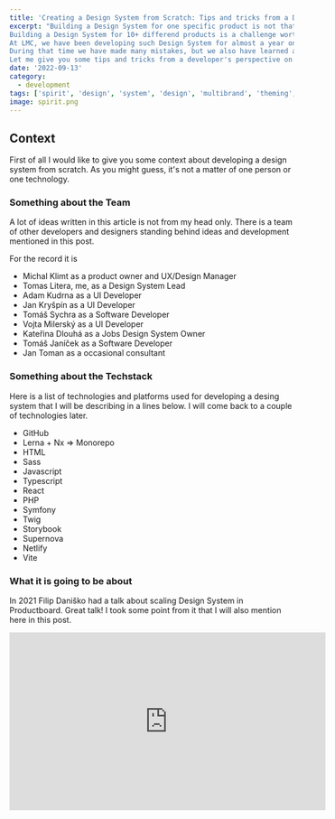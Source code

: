 ```yaml
---
title: 'Creating a Design System from Scratch: Tips and tricks from a Developer'
excerpt: "Building a Design System for one specific product is not that complicated.
Building a Design System for 10+ differend products is a challenge worth mention.
At LMC, we have been developing such Design System for almost a year on a green field.
During that time we have made many mistakes, but we also have learned a lot.
Let me give you some tips and tricks from a developer's perspective on how to get started with such a project."
date: '2022-09-13'
category:
  - development
tags: ['spirit', 'design', 'system', 'design', 'multibrand', 'theming', 'system']
image: spirit.png
---
```


## Context

First of all I would like to give you some context about developing a design
system from scratch. As you might guess, it's not a matter of one person or one
technology.

### Something about the Team

A lot of ideas written in this article is not from my head only. There is a team
of other developers and designers standing behind ideas and development
mentioned in this post.

For the record it is

- Michal Klimt as a product owner and UX/Design Manager
- Tomas Litera, me, as a Design System Lead
- Adam Kudrna as a UI Developer
- Jan Kryšpín as a UI Developer
- Tomáš Sychra as a Software Developer
- Vojta Milerský as a UI Developer
- Kateřina Dlouhá as a Jobs Design System Owner
- Tomáš Janíček as a Software Developer
- Jan Toman as a occasional consultant

### Something about the Techstack

Here is a list of technologies and platforms used for developing a desing system
that I will be describing in a lines below. I will come back to a couple of
technologies later.

- GitHub
- Lerna + Nx => Monorepo
- HTML
- Sass
- Javascript
- Typescript
- React
- PHP
- Symfony
- Twig
- Storybook
- Supernova
- Netlify
- Vite

### What it is going to be about

In 2021 Filip Daniško had a talk about scaling Design System in Productboard.
Great talk! I took some point from it that I will also mention here in this
post.

<iframe
  width="560"
  height="315"
  src="https://www.youtube.com/embed/PaSwiE5UQA4"
  title="YouTube video player"
  frameBorder="0"
  allow="accelerometer; autoplay; clipboard-write; encrypted-media; gyroscope; picture-in-picture"
  allowfullscreen
/>

His main points were about measurement, building community, analyzing the
component usage and working with data that are around the design system. But
that are points were we currently aren't.

So as you can see on the graph bellow, this article will be much more about
tooling, web development, documentation and React and Twig components.

![Design System Topics](./design-system-circels.svg 'Design System Topics')

## The Beginnings

It has been a more than a year since the designers started to create a system in
theirs Figma files and try to maintain and tame the multitude of components
between several products.

It was a start of a few product redesigns which should be carried out with
better UI and more systematic design.

You maybe do not know but LMC have several products. And in a past few years our
portfolio of products outgrow a little bit. Also every product has its own
design and needs.

Here is a list of those products:

- Jobs.cz
- Prace.cz
- Seduo.cz
- Teamio.cz
- Atmoskop.cz
- Pracezarohem.cz/Pracazarogiem.pl
- Techloop.cz
- Jobote.cz
- Arnold.cz
- Profesia.sk
- Almamedia.com

Some of those products are better in design and development and has its own UI
libraries like Jobs UI, Teamio UI or Seduo UI. Others use at least similar
technologies.

And also there are much more Backend and UI engineers than Frontend or UI
developers.

So this is the base on we have started our project. Because there was a big
demand of sharing components between products on both sides - designers and
developers.

## Mutibrand Design System

I am not new in design system topics. I know that there are several design
system and UI libraries around for a while. Maybe you also know some of them:
Apple Human Interface Design, Google Material Design, Microsoft Fluent, Shopify
Polaris, Ant Design, IBM Carbon, Adobe Spectrum, Attlasian Design System,
Nucleus, Orbit, ... And there are much more. Just check [Design System
Gallery][design-system-gallery].

All of them have the same characteristic and that is that are scalling
verticaly. Meaning that you can add more and more components and it will still
work. But. You can use them on one product on one technology and in a same
design.

Well, yes, you can also switch the color using them. Like you are using light or
dark mode, switch to high contrast or repaint the component. This we call the
**Theming** or **Theme**.

So, same library, same technology, multiple themes, one product and one team
which maintains it alltogether.

### The multibrand was born

Multiple products with different designs require a different approach.

As an excelent example of multibrand, other than LMC, there is the Volkswagen
Group.

![Volkswagen Group Multibrand Graph](./volkswagen-group.png 'Volkswagen Group Multibrand Graph')
Source: [Between Standard and Flexibility: Volkswagen Group’s Multi-Brand Design
System GroupUI][vw-multibrand-ds]

See, multiple products with unique identity and design. That is what I am
talking about.

Another great example of the multibrand is maybe the [GEL][gel].

![GEL](./gel.png 'Global experience Language')

Now you can see the main points between single and multi brand design systems
and between theming. So this is a right time to go on and show you some
implementation tricks and details.

## Tips and Tricks

### Product vs Project

Here I will do a first and main mention of Filip's talk. The design system must
not be a project. **It MUST be a product.** It MUST have a product development
roadmap. It's backlog. It's development team. And also **design system owners on
products**. On both sides - **developer and designer**.

**The key information is that for design system to work, it has to be product
development and it has to be approached that way. It's a long-term journey that
doesn't end.**

### Design vs Development

The development of the design system is not going from bottom up. It sounds
simple when you see that somewhere in your product should be a component and sou
you just write it down in your favourite IDE with your favourit language. That
is the easy way and that doesn't work. Every component must be a part of the
system on both sides. In a design, mainly in some Figma file where the
UX/designer can easily reuse it in multiple places. And also in the application
code which follows the UX prescription.

So developer and designer must work in a close cooperation to deliver new
component in both Figma and UI component library.

Also designer does not know full potential of web components nor its edge cases.
So there must be a regular revalidation of work on both sides. Developer to
designer on the dynamic behavior of the component and its all edge cases. And
designer to developer on the right implementation of the design.

> For the first time, there was a “holistic view” of the elements, of all their
> possible combinations, and it was “easy” for me and my colleagues to spot
> inconsistencies, detect side effects, and find duplications and common
> patterns.

> We were the ones telling designers that sometimes their designs were not
> consistent, or there were similar UI elements that could be reused instead of
> creating new ones, or that they were not taking into account some edge cases
> or problems with different languages.

> Everyone was starting to see visible, tangible improvements: modularisation of
> components, reusability of code & components, increased speed of development,
> and a better visual consistency & overall quality of the application.

I suggest to read From Zero to Cosmos from Cristiano Rastelli to see the Aha!
moments on both sides when building a design system.

- [From Zero to Cosmos - part #1][from-0-to-cosmos-1]
- [From Zero to Cosmos - part #2][from-0-to-cosmos-2]
- [From Zero to Cosmos - part #3][from-0-to-cosmos-3]

### Documentation

We are using [Supernova][supernova] - a design-system-as-a-service platform.

Not only for documentation purposes but mainly due to the support of multibrands
as I wrote above.

The main features that we use is the integration with Figma and broad support of
design tokens. I will look closer to design tokens later in this text but design
tokens are the main know-how which allows us to support multiple products with
one UI library.

As I wrote the Supernova works not only like a documentation platform, which is
great, and you can check our [design system Spirit](https://spirit.design) on it
right now. It also helps us to track the health status of the components.

![Component Health Status](./health-status.png 'Example of the components health status')

This is great but it not work automatically. The table must be keep up-to-date
manually. So we must update it every time something in our components changed.
Also there is a lack of some rules which should define components status whether
it is healthy or unhealthy (partialy implemented, for example).

#### Exporters

Magic of the Supernova is in its exporters. We are using them to process changes
in Figma, done by designers, to export them into our implementation.

Mainly this is done for our design tokens and assets like icons. These exporters
take changes in Figma and create a pull-request into our repositories where we
have store our tokens and icons for development. This is done on designer
action. So it is kind like a designer is commiting his/her changes and creating
a release. Also with proper message describing those changes in Figma.

It is the designer's responsibility to maintain the design system in a right
condition and developer's to check and publish those changes into the product.

### Architecture

There are two types of the design system - the product one and the common one.

The common one, which we call the Spirit Design System is the main UI library
which held common patterns and shared components. These components and tokens
are same on every product. For better imagination, the Button component.

Then, there are multiple product design systems which are build on top of the
Spirit. They share common components and using tokens they are shaping and color
them. For product developer there is only one design system - the product one.

As I mention above, this concept must be maintained on both sides. The product
design system must have owner on both sides, the developer, owner of sourcecode,
and the designer, owner of the design.

#### Packages

![Design System Particles](./atoms.jpg 'Design System Particles')

To support all of our products we had to find a common technological denominator
which will allow us to address the most of our products with Spirit Design
System.

Because of broad usage of PHP with Symfony framework on backend and Twig
template engine and Bootstrap od frontend, the denominator was set to Sass
technology.

So we base our architecture on a **web** package which helds the styles of the
components in Sass and uses **design-tokens** as variables to change on demand
of the product. This package also has some utilities and helpers to solve common
cases more easily.

Than we have those **web-react** and **web-twig** technology packages which are
implementing HTML structure of the components in the React and in the Twig. Both
are mainly HTML with classes. React adds some dynamic behaviour.

Last but not least **design-tokens** and **icons** are changing per product and
are exported from Figma via the Supernova.

#### Typescript

Using Typescript helps us to create another layer of a system in a system :-) In
this case mainly in maintaining the props an its values.

We want to prepare for a developers a stable API which will be same across all
the components. Imagine a `color` prop with values like `infomative`, `success`,
`danger`, `warning`. And every time some component uses this prop it will also
have the same values. The developer do not need to check the documentation for
every component's props. He/she knows that `color` prop have these values.

Also it allows us to do prop testing - use one single test for one single prop
and run it over all components using that prop. Heaven!

But there is a case with a design which also must generate all those colors for
every component that use them. And they know that for some component they will
need only 2 colors, for some 3 and that we have inconsistency in our system.

#### JSX like syntax in Twig

As we are React lovers and JSX syntax are helping us in component approach we
saw a problem in using of Twig templates.

To solve this problem we have create what we called TwigX aka Twig eXtended. It
is a syntactic sugar for Twig components, the same as is the JSX for React. This
allows us to share and write components in JSX style in the Twig templates.

We see this as an opportunity to create component libraries also in Twig. And
also a one step close to move from Twig to React and Next.js :-)

[![TwigX Bundle](./twigx-bundle.png 'TwigX Bundle')][twigx-bundle]

#### Style Props

When creating components we want to be very defensive in order to what allow our
developers to do with those components. That leads as to disallow **class** and
**style** attributes in our components.

A little while later, this decision caught up with us. Developer in some cases
need to add custom class or a style to customize the component in a different
way.

These were unwanted customization we want to monitor and analyze in the future.
So we copied the [approach from Adobe Spectrum][adobe-spectrum-styling] which
uses `UNSAFE_className` and `UNSAFE_style` to allow passing down the custom
classes or styles. Specific prop name can be also track down and also tells the
developer that this is not a prefered way.

We also want to add what we called a **style props** or **system props** which
are props for simple custom styling like adding padding, positioning and so.
Those props should be also connected to design tokens.

#### Zero to Hero configuration

Last but not least the great help comes from the [Vite][vite].

With simple and short configuration it allows as to develop and build our
packages with ease.

## What lays in the future

There are a plenty of things to do ahead of us. Amlost all of the topics Filip
talked about in his presentation.

We are missing any kind of measurement. Adoption rate. Usage of components. If
the components are deprecated and its health. Missing props and lack of features
of the components. Candidates for a shared component and adoption to Spirit.

Also displaying those data in some kind of dashboard and usage of them to future
product development. Data, analysis and metrics.

We also need to build our community around design system, support cotribution
and spread the know-how across other products. As we started the natural
adoption in other teams begun so we are happy that both Atmoskop and Seduo uses
what we created.

There are also some technology challenges ahead of us, like support for
CSS-in-JS, React Native Apps and design tokens exported in JavaScript.

Wish us a happy coding :-)

## References

- [Filip Daniško - How we scale design system in
  Productboard][danisko-scaling-ds] - in czech only
- [Design System Gallery][design-system-gallery]
- [Between Standard and Flexibility: Volkswagen Group’s Multi-Brand Design
  System GroupUI][vw-multibrand-ds]
- [GEL Design System Example][gel]
- [From Zero to Cosmos - part #1][from-0-to-cosmos-1]
- [From Zero to Cosmos - part #2](from-0-to-cosmos-2)
- [From Zero to Cosmos - part #3](from-0-to-cosmos-3)
- [Supernova - a design-system-as-a-service platform][supernova]
- [TwigX Bundle - JSX-like syntax for Twig templates][twigx-bundle]
- [Adobe Spectrum Styling][adobe-spectrum-styling]
- [Vite - zero configuration bundler][vite]

[danisko-scaling-ds]: https://www.youtube.com/embed/PaSwiE5UQA4
[design-system-gallery]: https://designsystemsrepo.com/design-systems/
[vw-multibrand-ds]: https://www.youtube.com/watch?v=cNbSlmCrozg
[gel]: https://gel.westpacgroup.com.au/
[from-0-to-cosmos-1]: http://www.didoo.net/2018/02/from-zero-to-cosmos-part-1/
[from-0-to-cosmos-2]: http://www.didoo.net/2018/02/from-zero-to-cosmos-part-2/
[from-0-to-cosmos-3]: http://www.didoo.net/2018/02/from-zero-to-cosmos-part-3/
[supernova]: https://supernova.io/
[twigx-bundle]: https://github.com/lmc-eu/twigx-bundle
[adobe-spectrum-styling]:
  https://react-spectrum.adobe.com/react-spectrum/styling.html
[vite]: https://vitejs.dev
